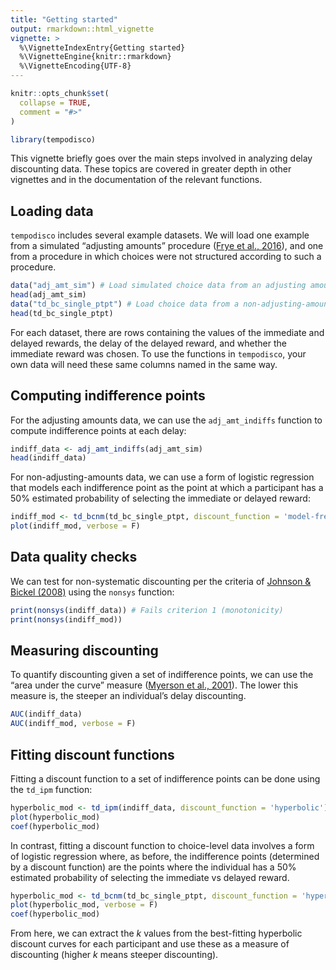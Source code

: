 ```yaml
---
title: "Getting started"
output: rmarkdown::html_vignette
vignette: >
  %\VignetteIndexEntry{Getting started}
  %\VignetteEngine{knitr::rmarkdown}
  %\VignetteEncoding{UTF-8}
---
```


```r
knitr::opts_chunk$set(
  collapse = TRUE,
  comment = "#>"
)
```

```r
library(tempodisco)
```

This vignette briefly goes over the main steps involved in analyzing delay discounting data. These topics are covered in greater depth in other vignettes and in the documentation of the relevant functions.

## Loading data

`tempodisco` includes several example datasets. We will load one example from a simulated "adjusting amounts" procedure ([Frye et al., 2016](https://doi.org/10.3791/53584)), and one from a procedure in which choices were not structured according to such a procedure.

```r
data("adj_amt_sim") # Load simulated choice data from an adjusting amounts procedure
head(adj_amt_sim)
data("td_bc_single_ptpt") # Load choice data from a non-adjusting-amounts experiment
head(td_bc_single_ptpt)
```

For each dataset, there are rows containing the values of the immediate and delayed rewards, the delay of the delayed reward, and whether the immediate reward was chosen. To use the functions in `tempodisco`, your own data will need these same columns named in the same way.

## Computing indifference points

For the adjusting amounts data, we can use the `adj_amt_indiffs` function to compute indifference points at each delay:

```r
indiff_data <- adj_amt_indiffs(adj_amt_sim)
head(indiff_data)
```

For non-adjusting-amounts data, we can use a form of logistic regression that models each indifference point as the point at which a participant has a 50\% estimated probability of selecting the immediate or delayed reward:

```r
indiff_mod <- td_bcnm(td_bc_single_ptpt, discount_function = 'model-free')
plot(indiff_mod, verbose = F)
```

## Data quality checks

We can test for non-systematic discounting per the criteria of [Johnson & Bickel (2008)](https://doi.org/10.1037/1064-1297.16.3.264) using the `nonsys` function:

```r
print(nonsys(indiff_data)) # Fails criterion 1 (monotonicity)
print(nonsys(indiff_mod))
```

## Measuring discounting

To quantify discounting given a set of indifference points, we can use the "area under the curve" measure ([Myerson et al., 2001](https://doi.org/10.1901/jeab.2001.76-235)). The lower this measure is, the steeper an individual's delay discounting.

```r
AUC(indiff_data)
AUC(indiff_mod, verbose = F)
```

## Fitting discount functions

Fitting a discount function to a set of indifference points can be done using the `td_ipm` function:

```r
hyperbolic_mod <- td_ipm(indiff_data, discount_function = 'hyperbolic')
plot(hyperbolic_mod)
coef(hyperbolic_mod)
```

In contrast, fitting a discount function to choice-level data involves a form of logistic regression where, as before, the indifference points (determined by a discount function) are the points where the individual has a 50\% estimated probability of selecting the immediate vs delayed reward.

```r
hyperbolic_mod <- td_bcnm(td_bc_single_ptpt, discount_function = 'hyperbolic')
plot(hyperbolic_mod, verbose = F)
coef(hyperbolic_mod)
```

From here, we can extract the $k$ values from the best-fitting hyperbolic discount curves for each participant and use these as a measure of discounting (higher $k$ means steeper discounting).
